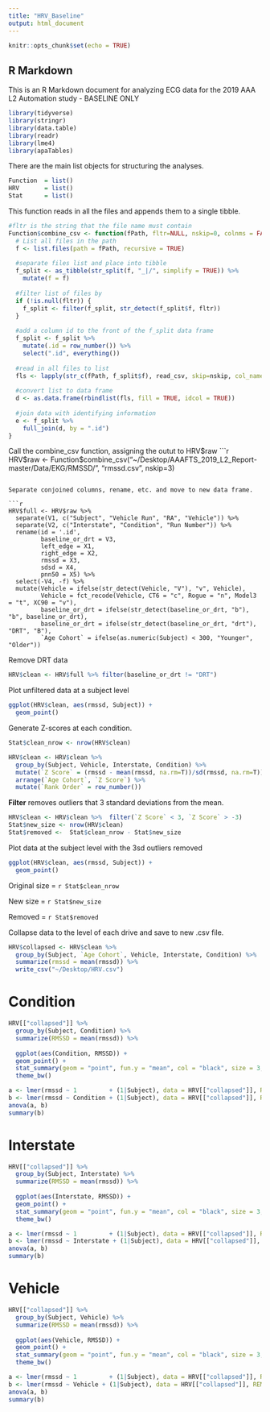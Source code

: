 ```yaml
---
title: "HRV_Baseline"
output: html_document
---
```


```r
knitr::opts_chunk$set(echo = TRUE)
```

## R Markdown

This is an R Markdown document for analyzing ECG data for the 2019 AAA L2 Automation study - BASELINE ONLY

```r
library(tidyverse)
library(stringr)
library(data.table)
library(readr)
library(lme4)
library(apaTables)
```

There are the main list objects for structuring the analyses.
```r
Function  = list()
HRV       = list()
Stat      = list()
```

This function reads in all the files and appends them to a single tibble.
```r
#fltr is the string that the file name must contain
Function$combine_csv <- function(fPath, fltr=NULL, nskip=0, colnms = FALSE){
  # List all files in the path
  f <- list.files(path = fPath, recursive = TRUE)
  
  #separate files list and place into tibble
  f_split <- as_tibble(str_split(f, "_|/", simplify = TRUE)) %>%
    mutate(f = f)
  
  #filter list of files by 
  if (!is.null(fltr)) {
    f_split <- filter(f_split, str_detect(f_split$f, fltr))
  }
  
  #add a column id to the front of the f_split data frame
  f_split <- f_split %>%
    mutate(.id = row_number()) %>%
    select(".id", everything())   
  
  #read in all files to list
  fls <- lapply(str_c(fPath, f_split$f), read_csv, skip=nskip, col_names = colnms)
  
  #convert list to data frame
  d <- as.data.frame(rbindlist(fls, fill = TRUE, idcol = TRUE))
  
  #join data with identifying information
  e <- f_split %>%
    full_join(d, by = ".id")
}
```

Call the combine_csv function, assigning the outut to HRV$raw
```r
HRV$raw <- Function$combine_csv("~/Desktop/AAAFTS_2019_L2_Report-master/Data/EKG/RMSSD/", "rmssd.csv", nskip=3)
```

Separate conjoined columns, rename, etc. and move to new data frame.

```r
HRV$full <- HRV$raw %>%
  separate(V1, c("Subject", "Vehicle Run", "RA", "Vehicle")) %>%
  separate(V2, c("Interstate", "Condition", "Run Number")) %>%
  rename(id = '.id',
         baseline_or_drt = V3,
         left_edge = X1,
         right_edge = X2,
         rmssd = X3,
         sdsd = X4,
         pnn50 = X5) %>%
  select(-V4, -f) %>%
  mutate(Vehicle = ifelse(str_detect(Vehicle, "V"), "v", Vehicle),
         Vehicle = fct_recode(Vehicle, CT6 = "c", Rogue = "n", Model3 = "t", XC90 = "v"),
         baseline_or_drt = ifelse(str_detect(baseline_or_drt, "b"), "b", baseline_or_drt),
         baseline_or_drt = ifelse(str_detect(baseline_or_drt, "drt"), "DRT", "B"),
         `Age Cohort` = ifelse(as.numeric(Subject) < 300, "Younger", "Older"))
```

Remove DRT data
```r
HRV$clean <- HRV$full %>% filter(baseline_or_drt != "DRT")
```

Plot unfiltered data at a subject level
```r
ggplot(HRV$clean, aes(rmssd, Subject)) +
  geom_point() 
```

Generate Z-scores at each condition.
```r
Stat$clean_nrow <- nrow(HRV$clean)

HRV$clean <- HRV$clean %>%
  group_by(Subject, Vehicle, Interstate, Condition) %>%
  mutate(`Z Score` = (rmssd - mean(rmssd, na.rm=T))/sd(rmssd, na.rm=T)) %>%
  arrange(`Age Cohort`, `Z Score`) %>%
  mutate(`Rank Order` = row_number())
```

**Filter** removes outliers that 3 standard deviations from the mean.
```r
HRV$clean <- HRV$clean %>%  filter(`Z Score` < 3, `Z Score` > -3)
Stat$new_size <- nrow(HRV$clean)
Stat$removed <-  Stat$clean_nrow - Stat$new_size
```

Plot data at the subject level with the 3sd outliers removed
```r
ggplot(HRV$clean, aes(rmssd, Subject)) +
  geom_point() 
```

Original size = `r Stat$clean_nrow`

New size      = `r Stat$new_size`

Removed       = `r Stat$removed`

Collapse data to the level of each drive and save to new .csv file.
```r
HRV$collapsed <- HRV$clean %>%
  group_by(Subject, `Age Cohort`, Vehicle, Interstate, Condition) %>%
  summarize(rmssd = mean(rmssd)) %>%
  write_csv("~/Desktop/HRV.csv")
```

#######

# Condition
```r
HRV[["collapsed"]] %>%
  group_by(Subject, Condition) %>%
  summarize(RMSSD = mean(rmssd)) %>%
  
  ggplot(aes(Condition, RMSSD)) +
  geom_point() +
  stat_summary(geom = "point", fun.y = "mean", col = "black", size = 3, shape = 24, fill = "red") +
  theme_bw()

a <- lmer(rmssd ~ 1         + (1|Subject), data = HRV[["collapsed"]], REML = FALSE)
b <- lmer(rmssd ~ Condition + (1|Subject), data = HRV[["collapsed"]], REML = FALSE)
anova(a, b)
summary(b)
```

# Interstate
```r
HRV[["collapsed"]] %>%
  group_by(Subject, Interstate) %>%
  summarize(RMSSD = mean(rmssd)) %>%
  
  ggplot(aes(Interstate, RMSSD)) +
  geom_point() +
  stat_summary(geom = "point", fun.y = "mean", col = "black", size = 3, shape = 24, fill = "red") +
  theme_bw()

a <- lmer(rmssd ~ 1         + (1|Subject), data = HRV[["collapsed"]], REML = FALSE)
b <- lmer(rmssd ~ Interstate + (1|Subject), data = HRV[["collapsed"]], REML = FALSE)
anova(a, b)
summary(b)
```

# Vehicle
```r
HRV[["collapsed"]] %>%
  group_by(Subject, Vehicle) %>%
  summarize(RMSSD = mean(rmssd)) %>%
  
  ggplot(aes(Vehicle, RMSSD)) +
  geom_point() +
  stat_summary(geom = "point", fun.y = "mean", col = "black", size = 3, shape = 24, fill = "red") +
  theme_bw()

a <- lmer(rmssd ~ 1         + (1|Subject), data = HRV[["collapsed"]], REML = FALSE)
b <- lmer(rmssd ~ Vehicle + (1|Subject), data = HRV[["collapsed"]], REML = FALSE)
anova(a, b)
summary(b)
```
